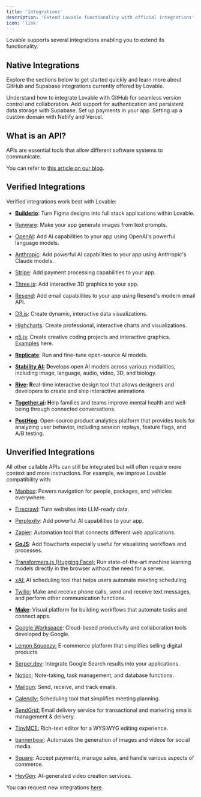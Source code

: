 ```yaml
---
title: 'Integrations'
description: 'Extend Lovable functionality with official integrations'
icon: 'link'
---
```


Lovable supports several integrations enabling you to extend its functionality:

## Native Integrations

Explore the sections below to get started quickly and learn more about GitHub and Supabase integrations currently offered by Lovable.

<CardGroup cols={2}>
  <Card title="GitHub Integration" icon="github" href="git-integration">
    Understand how to integrate Lovable with GitHub for seamless version control and collaboration.
  </Card>

  <Card title="Supabase Integration" icon="database" href="supabase">
    Add support for authentication and persistent data storage with Supabase.
  </Card>

  <Card title="Stripe" icon="stripe" href="tips-tricks/setting-up-payments">
    Set up payments in your app.
  </Card>

  <Card title="Custom domain" icon="earth-europe" href="/tips-tricks/custom-domain">
    Setting up a custom domain with Netlify and Vercel.
  </Card>
</CardGroup>

## What is an API?&#x20;

APIs are essential tools that allow different software systems to communicate.&#x20;

You can refer to [this article on our blog](https://lovable.dev/blog/2025-01-28-the-power-of-apis).

## Verified Integrations

Verified integrations work best with Lovable:&#x20;

* [**Builderio**](https://lovable.dev/blog/2025-01-22-figma-to-lovable-builder-io-native-integration): Turn Figma designs into full stack applications within Lovable.

* [Runware](https://lovable.dev/integrations/runware): Make your app generate images from text prompts.

* [OpenAI](https://lovable.dev/integrations/openai): Add AI capabilities to your app using OpenAI's powerful language models.

* [Anthropic](https://lovable.dev/integrations/anthropic): Add powerful AI capabilities to your app using Anthropic's Claude models.

* [Stripe](https://lovable.dev/integrations/stripe): Add payment processing capabilities to your app.&#x20;

* [Three.js](https://lovable.dev/integrations/threejs): Add interactive 3D graphics to your app.

* [Resend](https://lovable.dev/integrations/resend): Add email capabilities to your app using Resend's modern email API.

* [D3.js](https://lovable.dev/integrations/d3js): Create dynamic, interactive data visualizations.

* [Highcharts](https://lovable.dev/integrations/highcharts): Create professional, interactive charts and visualizations. &#x20;

* [p5.js](https://lovable.dev/integrations/p5js): Create creative coding projects and interactive graphics. [Examples](https://x.com/lovable_dev/status/1869765295931527488) here.

* [**Replicate**](https://replicate.com/): Run and fine-tune open-source AI models.

* [**Stability AI:**](https://stability.ai/) **D**evelops open AI models across various modalities, including image, language, audio, video, 3D, and biology.

* [**Rive**](https://rive.app/)**: R**eal-time interactive design tool that allows designers and developers to create and ship interactive animations

* [**Together.ai**](https://together.ai/)**: H**elp families and teams improve mental health and well-being through connected conversations.

* [**PostHog**](https://posthog.com/): Open-source product analytics platform that provides tools for analyzing user behavior, including session replays, feature flags, and A/B testing.

## Unverified Integrations

All other callable APIs can still be integrated but will often require more context and more instructions. For example, we improve Lovable compatibility with:

* [Mapbox](https://t.co/QThcnZclS9): Powers navigation for people, packages, and vehicles everywhere.

* [Firecrawl](https://t.co/31mgUJJ3VO): Turn websites into LLM-ready data.

* [Perplexity](https://t.co/hpxxMepIkW): Add powerful AI capabilities to your app.

* [Zapier](https://t.co/7kt8E7ApgC): Automation tool that connects different web applications.

* [**GoJS**](https://x.com/lovable_dev/status/1869700306583613486): Add flowcharts especially useful for visualizing workflows and processes.

* [Transformers.js (Hugging Face):](https://huggingface.co/docs/transformers.js/) Run state-of-the-art machine learning models directly in the browser without the need for a server.

* [xAI:](https://x.ai/) AI scheduling tool that helps users automate meeting scheduling.

* [Twilio:](https://www.twilio.com/) Make and receive phone calls, send and receive text messages, and perform other communication functions.

* [**Make**](https://www.make.com/): Visual platform for building workflows that automate tasks and connect apps.

* [Google Workspace](https://workspace.google.com/): Cloud-based productivity and collaboration tools developed by Google.

* [Lemon Squeezy:](https://www.lemonsqueezy.com/) E-commerce platform that simplifies selling digital products.

* [Serper.dev](https://serper.dev/): Integrate Google Search results into your applications.

* [Notion](https://www.notion.so/): Note-taking, task management, and database functions.

* [Mailgun](https://www.mailgun.com/): Send, receive, and track emails.

* [Calendly:](https://calendly.com/) Scheduling tool that simplifies meeting planning.

* [SendGrid:](https://sendgrid.com/) Email delivery service for transactional and marketing emails management & delivery.

* [TinyMCE:](https://www.tiny.cloud/) Rich-text editor for a WYSIWYG editing experience.

* [bannerbear](https://www.bannerbear.com/): Automates the generation of images and videos for social media.

* [Square](https://squareup.com/): Accept payments, manage sales, and handle various aspects of commerce.

* [HeyGen](https://www.heygen.com/): AI-generated video creation services.

You can request new integrations [here](https://lovable.featurebase.app/?b=675883fb92175ba92d835f92).